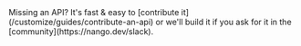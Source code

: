 <Tip>
    Missing an API? It's fast & easy to [contribute it](/customize/guides/contribute-an-api) or we'll build it if you ask for
    it in the [community](https://nango.dev/slack).
</Tip>

<CardGroup cols={4}>
    <Card title="Brex" href="/integrations/all/brex" color="#68a063" />
    <Card title="Fiserv" href="/integrations/all/fiserv" color="#68a063" />
    <Card title="Pennylane" href="/integrations/all/pennylane" color="#68a063" />
    <Card title="Ramp" href="/integrations/all/ramp" color="#68a063" />
</CardGroup>
